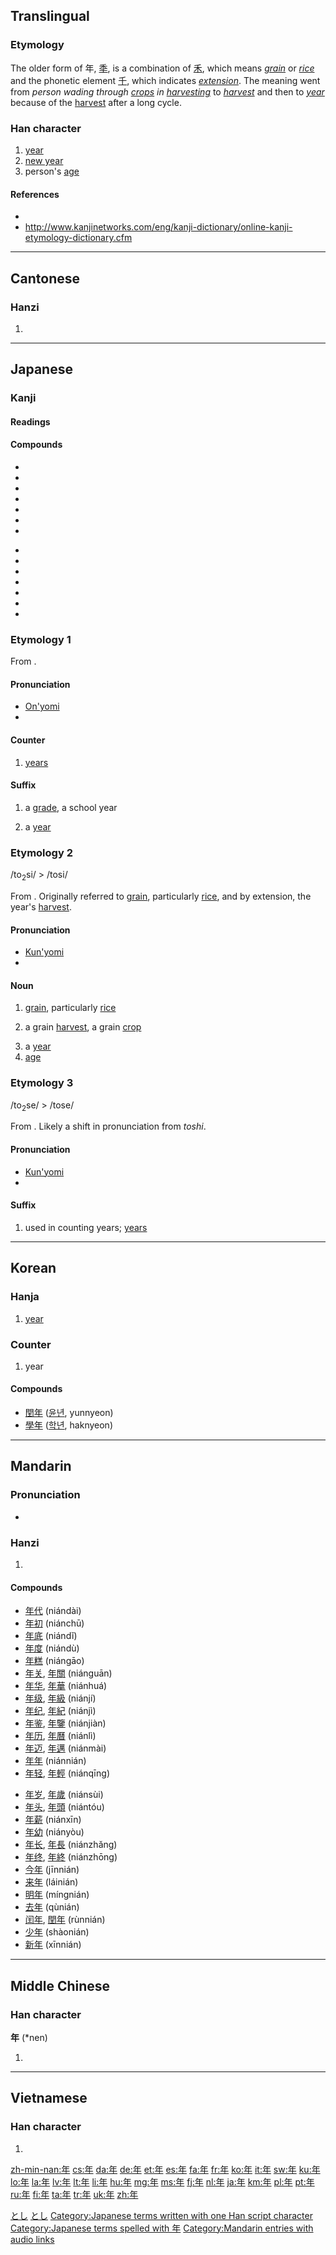 {{also|秊|ヰ|𡕒}}
==Translingual==
{{stroke order|type=animate}}
{{stroke order|strokes=6}}

===Etymology===
The older form of 年, [[秊]], is a combination of [[禾]], which means ''[[grain]]'' or ''[[rice]]'' and the phonetic element [[千]], which indicates ''[[extension]]''. The meaning went from ''person wading through [[crops]] in [[harvesting]]'' to ''[[harvest]]'' and then to ''[[year]]'' because of the [[harvest]] after a long cycle.

===Han character===
{{Han char|rn=51|rad=干|as=03|sn=6|four=8050<sub>0</sub>|canj=人手 (OQ)}}

# [[year]]
# [[New Year|new year]]
# person's [[age]]

====References====
* {{Han ref|kx=0340.010|dkj=09168|dj=0648.020|hdz=10037.060|uh=5E74|ud=24180|bh=A67E|bd=42622}}
* http://www.kanjinetworks.com/eng/kanji-dictionary/online-kanji-etymology-dictionary.cfm

----

==Cantonese==

===Hanzi===
{{yue-hanzi|jyut=|y=nin4}}

# {{defn|lang=yue|sort=干03}}

----

==Japanese==

===Kanji===
{{ja-kanji|grade=1|rs=干03}}

====Readings====
{{ja-readings
|goon=[[ねん]] (nen)
|kanon=[[でん]] (den) {{qualifier|non-[[w:Jōyō kanji|Jōyō]] reading}}
|kun=[[とし]] (toshi), [[とせ]] (tose)
}}

====Compounds====
{{top2}}
* {{ja-l|年月日|ねんがっぴ|nengappi}}
* {{ja-l|年号|ねんごう|nengō}}
* {{ja-l|年次|ねんじ|nenji}}
* {{ja-l|年数|ねんすう|nensū}}
* {{ja-l|年度|ねんど|nendo}}
* {{ja-l|年輪|ねんりん|nenrin}}
* {{ja-l|年齢|ねんれい|nenrei}}
{{mid2}}
* {{ja-l|閏年|うるうどし|urūdoshi}}
* {{ja-l|学年|がくねん|gakunen}}
* {{ja-l|元年|がんねん|gannen}}
* {{ja-l|去年|きょねん|kyonen}}
* {{ja-l|今年|ことし|kotoshi}}
* {{ja-l|新年|しんねん|shinnen}}
* {{ja-l|来年|らいねん|rainen}}
{{bottom}}

===Etymology 1===
From {{etyl|zhx|ja|sort=ねん}} {{term|sc=Hani|年}}.

====Pronunciation====
* [[音読み|On'yomi]]
* {{IPA|lang=ja|[ne̞ɴ]}}

====Counter====
{{ja-pos|k|counter|hira=ねん|rom=-nen}}

# [[year]]s

====Suffix====
{{ja-pos|k|suffix|hira=ねん|rom=-nen}}

# a [[grade]], a school year
#: {{usex|lang=ja|[[彼]]は[[中学]]２'''年'''[[だ]]。|tr=かれはちゅうがくに'''ねん'''だ。<br/>''kare wa chūgaku ni '''nen''' da.''|t=He's in the second '''grade''' in junior high school.}}
# a [[year]]
#: {{usex|lang=ja|２００８'''年'''に[[橋]]を建設し始めるようだ。|tr=にせんはち'''ねん'''にはしをけんせつしはじめるようだ。<br/>''ni sen hachi '''nen''' ni hashi o kensetsushi hajimeru yōda.''|t=They seem to be going to start constructing the bridge in (the '''year''') 2008.}}

===Etymology 2===
<span class="IPA">/to<sub>2</sub>si/ > /tosi/</span>

From {{etyl|ojp|ja|sort=とし}}.  Originally referred to [[grain]], particularly [[rice]], and by extension, the year's [[harvest]].

====Pronunciation====
* [[訓読み|Kun'yomi]]
* {{IPA|lang=ja|[to̞ɕi]}}

====Noun====
{{ja-noun|k|hira=とし|rom=toshi}}

# {{context|lang=ja|sort=とし|obsolete}} [[grain]], particularly [[rice]]
# {{context|lang=ja|sort=とし|obsolete}} a grain [[harvest]], a grain [[crop]]
# a [[year]]
# [[age]]

===Etymology 3===
<span class="IPA">/to<sub>2</sub>se/ > /tose/</span>

From {{etyl|ojp|ja|sort=とし}}.  Likely a shift in pronunciation from ''toshi''.

====Pronunciation====
* [[訓読み|Kun'yomi]]
* {{IPA|lang=ja|[to̞se̞]}}

====Suffix====
{{ja-pos|k|suffix|hira=とせ|rom=-tose}}

# used in counting years; [[year|years]]

[[Category:ja:Time|とし]]
[[Category:1000 Japanese basic words|とし]]
[[Category:Japanese terms written with one Han script character]]
[[Category:Japanese terms spelled with 年]]
----

==Korean==

===Hanja===
{{ko-hanja|hangeul=[[년]]([[연]])|rv=nyeon(yeon)|mr=nyŏn(yŏn)|y=nyen(<sup>n</sup>yen)|eumhun=해|ehrv=hae|ehmr=hae|ehy=hay}}

# [[year]]

===Counter===
{{Kore|年}}{{attention|ko|may need inflection template}}

# year

====Compounds====
* [[閏年]] ([[윤년]], yunnyeon)
* [[學年]] ([[학년]], haknyeon)

----

==Mandarin==

===Pronunciation===
* {{audio|zh-nián.ogg|audio}}

===Hanzi===
{{cmn-hanzi|pin=[[nián]] ([[nian2]])|wg=nien<sup>2</sup>}}

# {{defn|lang=cmn|sort=干03}}

====Compounds====
{{top2}}
* [[年代]] (niándài)
* [[年初]] (niánchū)
* [[年底]] (niándĭ)
* [[年度]] (niándù)
* [[年糕]] (niángāo)
* [[年关]], [[年關]] (niánguān)
* [[年华]], [[年華]] (niánhuá)
* [[年级]], [[年級]] (niánjí)
* [[年纪]], [[年紀]] (niánjì)
* [[年鉴]], [[年鑒]] (niánjiàn)
* [[年历]], [[年曆]] (niánlì)
* [[年迈]], [[年邁]] (niánmài)
* [[年年]] (niánnián)
* [[年轻]], [[年輕]] (niánqīng)
{{mid2}}
* [[年岁]], [[年歲]] (niánsùi)
* [[年头]], [[年頭]] (niántóu)
* [[年薪]] (niánxīn)
* [[年幼]] (niányòu)
* [[年长]], [[年長]] (niánzhăng)
* [[年终]], [[年終]] (niánzhōng)
* [[今年]] (jīnnián)
* [[来年]] (láinián)
* [[明年]] (míngnián)
* [[去年]] (qùnián)
* [[闰年]], [[閏年]] (rùnnián)
* [[少年]] (shàonián)
* [[新年]] (xīnnián)
{{bottom}}

[[Category:Mandarin entries with audio links]]

----

==Middle Chinese==

===Han character===
'''年''' (*nen)<!--note: asterisk indicates that this character appears more than four times in the Tang Dynasty corpus of literature-->

# {{defn|ltc}}

----

==Vietnamese==

===Han character===
{{vi-hantu|[[niên]], [[nên]], [[năm]]|rs=干03}}

# {{defn|lang=vi|sort=干03}}

[[zh-min-nan:年]]
[[cs:年]]
[[da:年]]
[[de:年]]
[[et:年]]
[[es:年]]
[[fa:年]]
[[fr:年]]
[[ko:年]]
[[it:年]]
[[sw:年]]
[[ku:年]]
[[lo:年]]
[[la:年]]
[[lv:年]]
[[lt:年]]
[[li:年]]
[[hu:年]]
[[mg:年]]
[[ms:年]]
[[fj:年]]
[[nl:年]]
[[ja:年]]
[[km:年]]
[[pl:年]]
[[pt:年]]
[[ru:年]]
[[fi:年]]
[[ta:年]]
[[tr:年]]
[[uk:年]]
[[zh:年]]